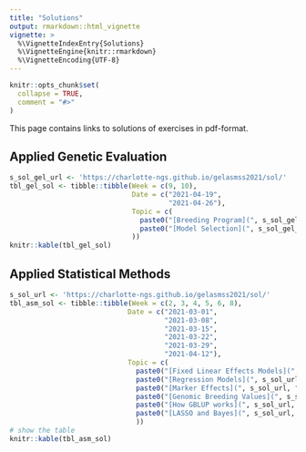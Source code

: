 ```yaml
---
title: "Solutions"
output: rmarkdown::html_vignette
vignette: >
  %\VignetteIndexEntry{Solutions}
  %\VignetteEngine{knitr::rmarkdown}
  %\VignetteEncoding{UTF-8}
---
```


```r
knitr::opts_chunk$set(
  collapse = TRUE,
  comment = "#>"
)
```

This page contains links to solutions of exercises in pdf-format.

## Applied Genetic Evaluation

```r
s_sol_gel_url <- 'https://charlotte-ngs.github.io/gelasmss2021/sol/'
tbl_gel_sol <- tibble::tibble(Week = c(9, 10),
                              Date = c("2021-04-19",
                                       "2021-04-26"),
                              Topic = c(
                                paste0("[Breeding Program](", s_sol_gel_url, "gel_ex01_sol.pdf)", collapse = ""),
                                paste0("[Model Selection](", s_sol_gel_url, "gel_ex02_sol.pdf", collapse = "")
                              ))
knitr::kable(tbl_gel_sol)
```


## Applied Statistical Methods

```r
s_sol_url <- 'https://charlotte-ngs.github.io/gelasmss2021/sol/'
tbl_asm_sol <- tibble::tibble(Week = c(2, 3, 4, 5, 6, 8),
                             Date = c("2021-03-01",
                                      "2021-03-08",
                                      "2021-03-15",
                                      "2021-03-22",
                                      "2021-03-29",
                                      "2021-04-12"),
                             Topic = c(
                               paste0("[Fixed Linear Effects Models](", s_sol_url, "asm-w02-sol01.pdf)", collapse = ''),
                               paste0("[Regression Models](", s_sol_url, "asm_ex02_sol.pdf)", collapse = ''),
                               paste0("[Marker Effects](", s_sol_url, "asm_ex03_sol.pdf)", collapse = ''),
                               paste0("[Genomic Breeding Values](", s_sol_url, "asm_ex04_sol.pdf)", collapse = ''),
                               paste0("[How GBLUP works](", s_sol_url, "asm_ex05_sol.pdf)", collapse = ''),
                               paste0("[LASSO and Bayes](", s_sol_url, "asm_ex06_sol.pdf)", collapse = "")
                               ))
# show the table
knitr::kable(tbl_asm_sol)                             
```

